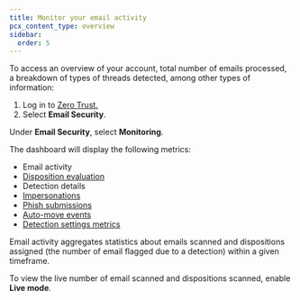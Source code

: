 ```yaml
---
title: Monitor your email activity
pcx_content_type: overview
sidebar:
  order: 5
---
```


To access an overview of your account, total number of emails processed, a breakdown of types of threads detected, among other types of information:

1. Log in to [Zero Trust.](https://one.dash.cloudflare.com/)
2. Select **Email Security**.

Under **Email Security**, select **Monitoring**.

The dashboard will display the following metrics:

- Email activity
- [Disposition evaluation](/cloudflare-one/email-security/reference/dispositions-and-attributes/)
- Detection details
- [Impersonations](/cloudflare-one/email-security/detection-settings/impersonation-registry/)
- [Phish submissions](/cloudflare-one/insights/email-monitoring/phish-submissions/)
- [Auto-move events](/cloudflare-one/email-security/auto-moves/)
- [Detection settings metrics](/cloudflare-one/email-security/detection-settings/)

Email activity aggregates statistics about emails scanned and dispositions assigned (the number of email flagged due to a detection) within a given timeframe.

To view the live number of email scanned and dispositions scanned, enable **Live mode**.